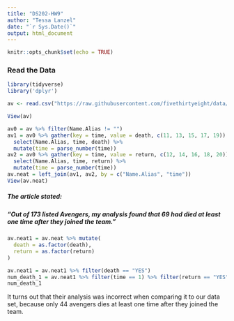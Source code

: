 ```yaml
---
title: "DS202-HW9"
author: "Tessa Lanzel"
date: "`r Sys.Date()`"
output: html_document
---
```


```r
knitr::opts_chunk$set(echo = TRUE)
```

### Read the Data
```r
library(tidyverse)
library('dplyr')

av <- read.csv("https://raw.githubusercontent.com/fivethirtyeight/data/master/avengers/avengers.csv", stringsAsFactors = FALSE)

View(av)
```

```r
av0 = av %>% filter(Name.Alias != "")
av1 = av0 %>% gather(key = time, value = death, c(11, 13, 15, 17, 19)) %>%
  select(Name.Alias, time, death) %>% 
  mutate(time = parse_number(time))
av2 = av0 %>% gather(key = time, value = return, c(12, 14, 16, 18, 20)) %>%
  select(Name.Alias, time, return) %>%
  mutate(time = parse_number(time))
av.neat = left_join(av1, av2, by = c("Name.Alias", "time"))
View(av.neat)
```

##### The article stated:
#####  *"Out of 173 listed Avengers, my analysis found that 69 had died at least one time after they joined the team."*  
```r
av.neat1 = av.neat %>% mutate(
  death = as.factor(death),
  return = as.factor(return)
)

av.neat1 = av.neat1 %>% filter(death == "YES")
num_death_1 = av.neat1 %>% filter(time == 1) %>% filter(return == "YES") %>% count()
num_death_1
```
It turns out that their analysis was incorrect when comparing it to our data set, because only 44 avengers dies at least one time after they joined the team.  
